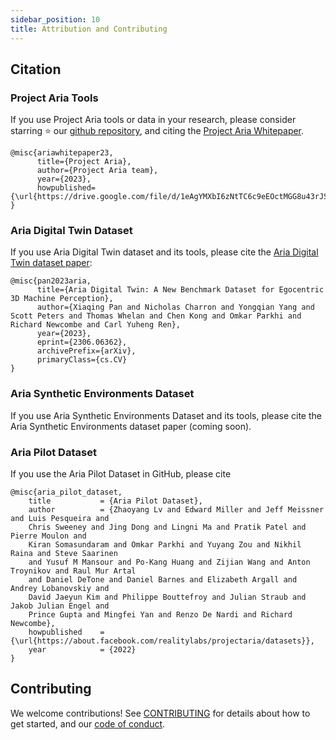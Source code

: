 ```yaml
---
sidebar_position: 10
title: Attribution and Contributing
---
```


## Citation

### Project Aria Tools

If you use Project Aria tools or data in your research, please consider starring ⭐ our [github repository](https://github.com/facebookresearch/projectaria_tools),
and citing the [Project Aria Whitepaper](https://drive.google.com/file/d/1eAgYMXbI6zNtTC6c9eEOctMGG8u43rJS/view).

```
@misc{ariawhitepaper23,
      title={Project Aria},
      author={Project Aria team},
      year={2023},
      howpublished={\url{https://drive.google.com/file/d/1eAgYMXbI6zNtTC6c9eEOctMGG8u43rJS/view}},
}
```


### Aria Digital Twin Dataset
If you use Aria Digital Twin dataset and its tools, please cite the [Aria Digital Twin dataset paper](https://arxiv.org/abs/2306.06362):

```
@misc{pan2023aria,
      title={Aria Digital Twin: A New Benchmark Dataset for Egocentric 3D Machine Perception},
      author={Xiaqing Pan and Nicholas Charron and Yongqian Yang and Scott Peters and Thomas Whelan and Chen Kong and Omkar Parkhi and Richard Newcombe and Carl Yuheng Ren},
      year={2023},
      eprint={2306.06362},
      archivePrefix={arXiv},
      primaryClass={cs.CV}
}
```

### Aria Synthetic Environments Dataset
If you use Aria Synthetic Environments Dataset and its tools, please cite the Aria Synthetic Environments dataset paper (coming soon).

### Aria Pilot Dataset
If you use the Aria Pilot Dataset in GitHub, please cite

```
@misc{aria_pilot_dataset,
    title           = {Aria Pilot Dataset},
    author          = {Zhaoyang Lv and Edward Miller and Jeff Meissner and Luis Pesqueira and
    Chris Sweeney and Jing Dong and Lingni Ma and Pratik Patel and Pierre Moulon and
    Kiran Somasundaram and Omkar Parkhi and Yuyang Zou and Nikhil Raina and Steve Saarinen
    and Yusuf M Mansour and Po-Kang Huang and Zijian Wang and Anton Troynikov and Raul Mur Artal
    and Daniel DeTone and Daniel Barnes and Elizabeth Argall and Andrey Lobanovskiy and
    David Jaeyun Kim and Philippe Bouttefroy and Julian Straub and Jakob Julian Engel and
    Prince Gupta and Mingfei Yan and Renzo De Nardi and Richard Newcombe},
    howpublished    = {\url{https://about.facebook.com/realitylabs/projectaria/datasets}},
    year            = {2022}
}
```

## Contributing

We welcome contributions! See [CONTRIBUTING](https://github.com/facebookresearch/projectaria_tools/blob/main/.github/CONTRIBUTING.md) for details about how to get started, and our [code of conduct](https://github.com/facebookresearch/projectaria_tools/blob/main/.github/CODE_OF_CONDUCT.md).
